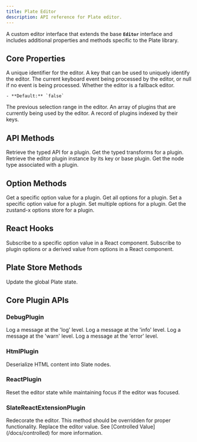 ```yaml
---
title: Plate Editor
description: API reference for Plate editor.
---
```


A custom editor interface that extends the base **`Editor`** interface and includes additional properties and methods specific to the Plate library.

## Core Properties

<APIParameters>
  <APIItem name="id" type="any">
    A unique identifier for the editor.
  </APIItem>
  <APIItem name="key" type="any">
    A key that can be used to uniquely identify the editor.
  </APIItem>
  <APIItem name="currentKeyboardEvent" type="KeyboardEventLike | null">
    The current keyboard event being processed by the editor, or null if no event is being processed.
  </APIItem>
  <APIItem name="isFallback" type="boolean">
    Whether the editor is a fallback editor.
    
    - **Default:** `false`
  </APIItem>
  <APIItem name="prevSelection" type="TRange | null">
    The previous selection range in the editor.
  </APIItem>
  <APIItem name="pluginList" type="AnyEditorPlatePlugin[]">
    An array of plugins that are currently being used by the editor.
  </APIItem>
  <APIItem name="plugins" type="Record<string, AnyEditorPlatePlugin>">
    A record of plugins indexed by their keys.
  </APIItem>
</APIParameters>

## API Methods

<APIParameters>
  <APIItem name="getApi" type="(plugin: PlatePlugin) => EditorApi & PlatePlugin['api']">
    Retrieve the typed API for a plugin.
  </APIItem>
  <APIItem name="getTransforms" type="(plugin: PlatePlugin) => EditorTransforms & PlatePlugin['transforms']">
    Get the typed transforms for a plugin.
  </APIItem>
  <APIItem name="getPlugin" type="(plugin: PlatePlugin) => PlatePlugin">
    Retrieve the editor plugin instance by its key or base plugin.
  </APIItem>
  <APIItem name="getType" type="(plugin: PlatePlugin) => string">
    Get the node type associated with a plugin.
  </APIItem>
</APIParameters>

## Option Methods

<APIParameters>
  <APIItem name="getOption" type="(plugin: PlatePlugin, optionKey: string) => any">
    Get a specific option value for a plugin.
  </APIItem>
  <APIItem name="getOptions" type="(plugin: PlatePlugin) => any">
    Get all options for a plugin.
  </APIItem>
  <APIItem name="setOption" type="(plugin: PlatePlugin, optionKey: string, value: any) => void">
    Set a specific option value for a plugin.
  </APIItem>
  <APIItem name="setOptions" type="(plugin: PlatePlugin, options: (draft: object) => void | Partial<object>) => void">
    Set multiple options for a plugin.
  </APIItem>
  <APIItem name="getOptionsStore" type="(plugin: PlatePlugin) => any">
    Get the zustand-x options store for a plugin.
  </APIItem>
</APIParameters>

## React Hooks

<APIParameters>
  <APIItem name="useOption" type="(plugin: PlatePlugin, optionKey: string) => any">
    Subscribe to a specific option value in a React component.
  </APIItem>
  <APIItem name="useOptions" type="(plugin: PlatePlugin) => any">
    Subscribe to plugin options or a derived value from options in a React component.
  </APIItem>
</APIParameters>

## Plate Store Methods

<APIParameters>
  <APIItem name="setPlateState" type="(optionKey: string, value: PlateStoreState[K]) => void">
    Update the global Plate state.
  </APIItem>
</APIParameters>

## Core Plugin APIs

### DebugPlugin

<APIParameters>
  <APIItem name="editor.api.debug.log" type="(...args: any[]) => void">
    Log a message at the 'log' level.
  </APIItem>
  <APIItem name="editor.api.debug.info" type="(...args: any[]) => void">
    Log a message at the 'info' level.
  </APIItem>
  <APIItem name="editor.api.debug.warn" type="(...args: any[]) => void">
    Log a message at the 'warn' level.
  </APIItem>
  <APIItem name="editor.api.debug.error" type="(...args: any[]) => void">
    Log a message at the 'error' level.
  </APIItem>
</APIParameters>

### HtmlPlugin

<APIParameters>
  <APIItem name="editor.api.html.deserialize" type="(options: { element: HTMLElement }) => Descendant[]">
    Deserialize HTML content into Slate nodes.
  </APIItem>
</APIParameters>

### ReactPlugin

<APIParameters>
  <APIItem name="editor.tf.reset" type="() => void">
    Reset the editor state while maintaining focus if the editor was focused.
  </APIItem>
</APIParameters>

### SlateReactExtensionPlugin

<APIParameters>
  <APIItem name="editor.api.redecorate" type="() => void">
    Redecorate the editor. This method should be overridden for proper functionality.
  </APIItem>
</APIParameters>

<APIParameters>
  <APIItem name="editor.tf.setValue" type="(value: Value) => void">
    Replace the editor value. See [Controlled Value](/docs/controlled) for more information.
  </APIItem>
</APIParameters>

